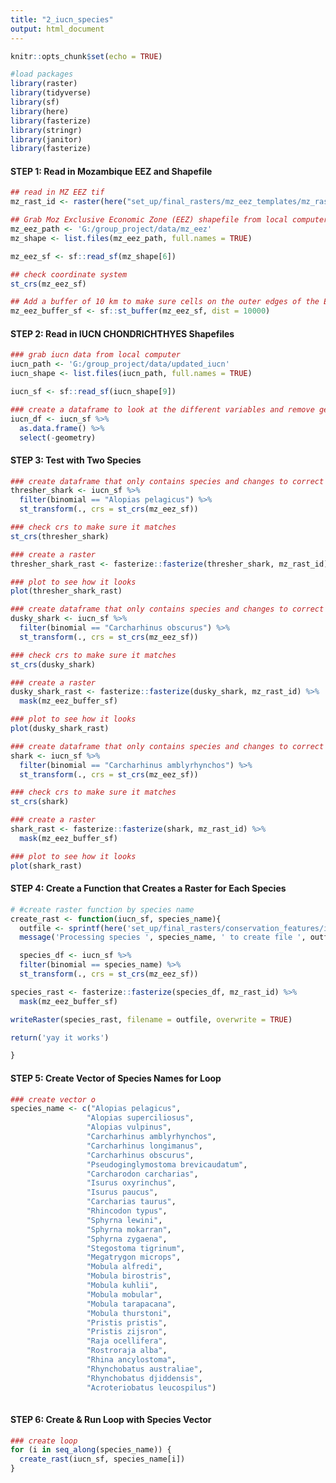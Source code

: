 ```yaml
---
title: "2_iucn_species"
output: html_document
---
```


```r
knitr::opts_chunk$set(echo = TRUE)

#load packages
library(raster)
library(tidyverse)
library(sf)
library(here)
library(fasterize)
library(stringr)
library(janitor)
library(fasterize)
```

#### **STEP 1: Read in Mozambique EEZ and Shapefile**
```r
## read in MZ EEZ tif
mz_rast_id <- raster(here("set_up/final_rasters/mz_eez_templates/mz_rast_id.tif"))

## Grab Moz Exclusive Economic Zone (EEZ) shapefile from local computer
mz_eez_path <- 'G:/group_project/data/mz_eez'
mz_shape <- list.files(mz_eez_path, full.names = TRUE) 

mz_eez_sf <- sf::read_sf(mz_shape[6])

## check coordinate system
st_crs(mz_eez_sf)

## Add a buffer of 10 km to make sure cells on the outer edges of the EEZ are included
mz_eez_buffer_sf <- sf::st_buffer(mz_eez_sf, dist = 10000)
```


#### **STEP 2: Read in IUCN CHONDRICHTHYES Shapefiles**
```r
### grab iucn data from local computer
iucn_path <- 'G:/group_project/data/updated_iucn'
iucn_shape <- list.files(iucn_path, full.names = TRUE) 

iucn_sf <- sf::read_sf(iucn_shape[9])

### create a dataframe to look at the different variables and remove geometry to speed it up
iucn_df <- iucn_sf %>%
  as.data.frame() %>% 
  select(-geometry)

```


#### **STEP 3: Test with Two Species**
```r
### create dataframe that only contains species and changes to correct crs
thresher_shark <- iucn_sf %>% 
  filter(binomial == "Alopias pelagicus") %>% 
  st_transform(., crs = st_crs(mz_eez_sf))

### check crs to make sure it matches
st_crs(thresher_shark)

### create a raster 
thresher_shark_rast <- fasterize::fasterize(thresher_shark, mz_rast_id)

### plot to see how it looks
plot(thresher_shark_rast)

### create dataframe that only contains species and changes to correct crs
dusky_shark <- iucn_sf %>% 
  filter(binomial == "Carcharhinus obscurus") %>% 
  st_transform(., crs = st_crs(mz_eez_sf))

### check crs to make sure it matches
st_crs(dusky_shark)

### create a raster 
dusky_shark_rast <- fasterize::fasterize(dusky_shark, mz_rast_id) %>% 
  mask(mz_eez_buffer_sf)

### plot to see how it looks
plot(dusky_shark_rast)

### create dataframe that only contains species and changes to correct crs
shark <- iucn_sf %>% 
  filter(binomial == "Carcharhinus amblyrhynchos") %>% 
  st_transform(., crs = st_crs(mz_eez_sf))

### check crs to make sure it matches
st_crs(shark)

### create a raster 
shark_rast <- fasterize::fasterize(shark, mz_rast_id) %>% 
  mask(mz_eez_buffer_sf)

### plot to see how it looks
plot(shark_rast)
```

#### **STEP 4: Create a Function that Creates a Raster for Each Species**
```r
# #create raster function by species name
create_rast <- function(iucn_sf, species_name){
  outfile <- sprintf(here('set_up/final_rasters/conservation_features/iucn_species/species_%s.tif'), species_name)
  message('Processing species ', species_name, ' to create file ', outfile)

  species_df <- iucn_sf %>%
  filter(binomial == species_name) %>% 
  st_transform(., crs = st_crs(mz_eez_sf))

species_rast <- fasterize::fasterize(species_df, mz_rast_id) %>% 
  mask(mz_eez_buffer_sf)

writeRaster(species_rast, filename = outfile, overwrite = TRUE)

return('yay it works')

}
```

#### **STEP 5: Create Vector of Species Names for Loop**
```r
### create vector o
species_name <- c("Alopias pelagicus",
                 "Alopias superciliosus",
                 "Alopias vulpinus",
                 "Carcharhinus amblyrhynchos",
                 "Carcharhinus longimanus",
                 "Carcharhinus obscurus",
                 "Pseudoginglymostoma brevicaudatum",
                 "Carcharodon carcharias",
                 "Isurus oxyrinchus",
                 "Isurus paucus",
                 "Carcharias taurus",
                 "Rhincodon typus",
                 "Sphyrna lewini",
                 "Sphyrna mokarran",
                 "Sphyrna zygaena",
                 "Stegostoma tigrinum",
                 "Megatrygon microps",
                 "Mobula alfredi",
                 "Mobula birostris",
                 "Mobula kuhlii",
                 "Mobula mobular",
                 "Mobula tarapacana",
                 "Mobula thurstoni",
                 "Pristis pristis",
                 "Pristis zijsron",
                 "Raja ocellifera",
                 "Rostroraja alba",
                 "Rhina ancylostoma",
                 "Rhynchobatus australiae",
                 "Rhynchobatus djiddensis",
                 "Acroteriobatus leucospilus")
                 
```

#### **STEP 6: Create & Run Loop with Species Vector**
```r
### create loop 
for (i in seq_along(species_name)) {
  create_rast(iucn_sf, species_name[i])
}
```



